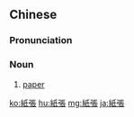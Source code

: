 {{also|纸张}}
==Chinese==
{{zh-forms|s=纸张}}

===Pronunciation===
{{zh-pron
|m=zhǐzhāng
|c=zi2 zoeng1
|mn=qz,tw,xm:chóa-tiuⁿ/zz:chóa-tioⁿ
|cat=n
}}

===Noun===
{{zh-noun}}

# [[paper]]

{{zh-cat|Advanced}}

[[ko:紙張]]
[[hu:紙張]]
[[mg:紙張]]
[[ja:紙張]]